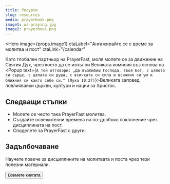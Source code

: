```yaml
---
title: Ресурси
slug: resources
media: prayerbook.png
image1: wz-praying.jpg
image2: prayerbook.png
---
```

<Hero
  image={props.image1}
  ctaLabel="Ангажирайте се с време за молитва и пост"
  ctaLink="/calendar"
>
Като глобален партньор на PrayerFast, моля молете се за движение на Святия Дух, чрез което да се изпълни <Popup text="Даде Ми се всяка власт на небето и на земята.И така, идете и създавайте ученици измежду всички народи, и ги кръщавайте в името на Отца и Сина, и Святия Дух.като ги учите да пазят всичко, което съм ви заповядал. И, ето, Аз съм с вас през всички дни до свършека на света. (Матей 28:18-20)">Великата комисия</Popup> въз основа на <Popup text={`А той отговори: „Да възлюбиш Господа, твоя Бог, с цялото си сърце, с цялата си душа, с всичката си сила и всичкия си ум и ближния си както себе си." (Лука 10:27)`}>Великата заповед</Popup> повлиявайки църкви, култури и нации за Христос.
</Hero>

<Row cols="2" className="md:grid-cols-2 text-white">

<Callout background="accent">

## Следващи стъпки

- Молете се често така <Popup text="Моля молете се за движение на Святия Дух, чрез което да се изпълни Великото Поръчение, въз основа на Великата Заповед, повлиявайки църкви, култури и нации за Христос.">PrayerFast молитва</Popup>.
- Създайте освежителни времена на по-дълбоко поклонение чрез дисциплината на <Popup text="Постът ни помага да придобием опитността, че “не само с хляб ще живее човек, но с всяко слово, което излиза от Божиите уста.” (Матей 4:4)">пост.</Popup>
- Споделете за PrayerFast с други.

<SocialShare />

</Callout>

<Callout background="secondary">

## Задълбочаване

<ImageCard image={props.image2}>

Научете повече за дисциплините на молитвата и поста чрез тези полезни материали.

<Button to="https://www.amazon.com/Prayer-Fasting-Moving-Spirit-Churches/dp/1949921425/ref=sr_1_2?crid=HYWZMUFTN37P&keywords=prayer+and+fasting&qid=1658952220&sprefix=prayer+and+fasting%2Caps%2C96&sr=8-2">Вземете книгата</Button>

</ImageCard>

</Callout>

</Row>


